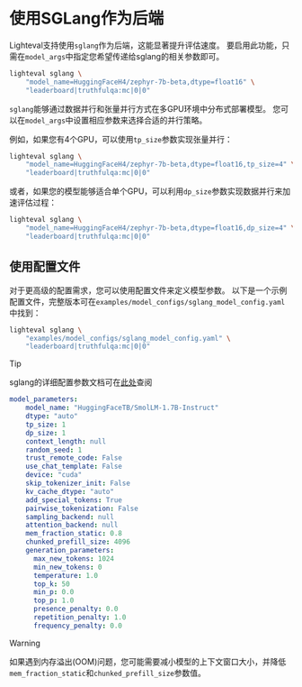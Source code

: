 # 使用SGLang作为后端

Lighteval支持使用`sglang`作为后端，这能显著提升评估速度。
要启用此功能，只需在`model_args`中指定您希望传递给sglang的相关参数即可。

```bash
lighteval sglang \
    "model_name=HuggingFaceH4/zephyr-7b-beta,dtype=float16" \
    "leaderboard|truthfulqa:mc|0|0"
```

`sglang`能够通过数据并行和张量并行方式在多GPU环境中分布式部署模型。
您可以在`model_args`中设置相应参数来选择合适的并行策略。

例如，如果您有4个GPU，可以使用`tp_size`参数实现张量并行：

```bash
lighteval sglang \
    "model_name=HuggingFaceH4/zephyr-7b-beta,dtype=float16,tp_size=4" \
    "leaderboard|truthfulqa:mc|0|0"
```

或者，如果您的模型能够适合单个GPU，可以利用`dp_size`参数实现数据并行来加速评估过程：

```bash
lighteval sglang \
    "model_name=HuggingFaceH4/zephyr-7b-beta,dtype=float16,dp_size=4" \
    "leaderboard|truthfulqa:mc|0|0"
```

## 使用配置文件

对于更高级的配置需求，您可以使用配置文件来定义模型参数。
以下是一个示例配置文件，完整版本可在`examples/model_configs/sglang_model_config.yaml`中找到：

```bash
lighteval sglang \
    "examples/model_configs/sglang_model_config.yaml" \
    "leaderboard|truthfulqa:mc|0|0"
```

> [!TIP]
> sglang的详细配置参数文档可在[此处](https://docs.sglang.ai/backend/server_arguments.html)查阅

```yaml
model_parameters:
    model_name: "HuggingFaceTB/SmolLM-1.7B-Instruct"
    dtype: "auto"
    tp_size: 1
    dp_size: 1
    context_length: null
    random_seed: 1
    trust_remote_code: False
    use_chat_template: False
    device: "cuda"
    skip_tokenizer_init: False
    kv_cache_dtype: "auto"
    add_special_tokens: True
    pairwise_tokenization: False
    sampling_backend: null
    attention_backend: null
    mem_fraction_static: 0.8
    chunked_prefill_size: 4096
    generation_parameters:
      max_new_tokens: 1024
      min_new_tokens: 0
      temperature: 1.0
      top_k: 50
      min_p: 0.0
      top_p: 1.0
      presence_penalty: 0.0
      repetition_penalty: 1.0
      frequency_penalty: 0.0
```

> [!WARNING]
> 如果遇到内存溢出(OOM)问题，您可能需要减小模型的上下文窗口大小，并降低`mem_fraction_static`和`chunked_prefill_size`参数值。 